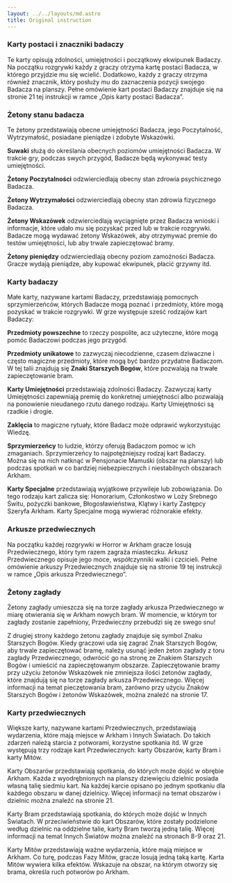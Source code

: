 ```yaml
---
layout: ../../layouts/md.astro
title: Original instruction
---
```



### Karty postaci i znaczniki badaczy

Te karty opisują zdolności, umiejętności i początkowy ekwipunek Badaczy. Na początku rozgrywki każdy z graczy otrzyma kartę postaci Badacza, w którego przyjdzie mu się wcielić. Dodatkowo, każdy z graczy otrzyma również znacznik, który posłuży mu do zaznaczenia pozycji swojego Badacza na planszy. Pełne omówienie kart postaci Badaczy znajduje się na stronie 21 tej instrukcji w ramce „Opis karty postaci Badacza”.

### Żetony stanu badacza

Te żetony przedstawiają obecne umiejętności Badacza, jego Poczytalność, Wytrzymałość, posiadane pieniądze i zdobyte Wskazówki.

**Suwaki** służą do określania obecnych poziomów umiejętności Badacza. W trakcie gry, podczas swych przygód, Badacze będą wykonywać testy umiejętności.

**Żetony Poczytalności** odzwierciedlają obecny stan zdrowia psychicznego Badacza.

**Żetony Wytrzymałości** odzwierciedlają obecny stan zdrowia fizycznego Badacza.

**Żetony Wskazówek** odzwierciedlają wyciągnięte przez Badacza wnioski i informacje, które udało mu się pozyskać przed lub w trakcie rozgrywki. Badacze mogą wydawać żetony Wskazówek, aby otrzymywać premie do testów umiejętności, lub aby trwale zapieczętować bramy.

**Żetony pieniędzy** odzwierciedlają obecny poziom zamożności Badacza. Gracze wydają pieniądze, aby kupować ekwipunek, płacić grzywny itd.

### Karty badaczy

Małe karty, nazywane kartami Badaczy, przedstawiają pomocnych sprzymierzeńców, których Badacze mogą poznać i przedmioty, które mogą pozyskać w trakcie rozgrywki. W grze występuje sześć rodzajów kart Badaczy:

**Przedmioty powszechne** to rzeczy pospolite, acz użyteczne, które mogą pomóc Badaczowi podczas jego przygód.

**Przedmioty unikatowe** to zazwyczaj niecodzienne, czasem dziwaczne i często magiczne przedmioty, które mogą być bardzo przydatne Badaczom. W tej talii znajdują się **Znaki Starszych Bogów**, które pozwalają na trwałe zapieczętowanie bram.

**Karty Umiejętności** przedstawiają zdolności Badaczy. Zazwyczaj karty Umiejętności zapewniają premię do konkretnej umiejętności albo pozwalają na ponowienie nieudanego rzutu danego rodzaju. Karty Umiejętności są rzadkie i drogie.

**Zaklęcia** to magiczne rytuały, które Badacz może odprawić wykorzystując Wiedzę.

**Sprzymierzeńcy** to ludzie, którzy oferują Badaczom pomoc w ich zmaganiach. Sprzymierzeńcy to najpotężniejszy rodzaj kart Badaczy. Można się na nich natknąć w Pensjonacie Mamuśki (obszar na planszy) lub podczas spotkań w co bardziej niebezpiecznych i niestabilnych obszarach Arkham.

**Karty Specjalne** przedstawiają wyjątkowe przywileje lub zobowiązania. Do tego rodzaju kart zalicza się: Honorarium, Członkostwo w Loży Srebnego Świtu, pożyczki bankowe, Błogosławieństwa, Klątwy i karty Zastępcy Szeryfa Arkham. Karty Specjalne mogą wywierać różnorakie efekty.

### Arkusze przedwiecznych

Na początku każdej rozgrywki w Horror w Arkham gracze losują Przedwiecznego, który tym razem zagraża miasteczku. Arkusz Przedwiecznego opisuje jego moce, współczynniki walki i czcicieli. Pełne omówienie arkuszy Przedwiecznych znajduje się na stronie 19 tej instrukcji w ramce „Opis arkusza Przedwiecznego”.

### Żetony zagłady

Żetony zagłady umieszcza się na torze zagłady arkusza Przedwiecznego w miarę otwierania się w Arkham nowych bram. W momencie, w którym tor zagłady zostanie zapełniony, Przedwieczny przebudzi się ze swego snu!

Z drugiej strony każdego żetonu zagłady znajduje się symbol Znaku Starszych Bogów. Kiedy graczowi uda się zagrać Znak Starszych Bogów, aby trwale zapieczętować bramę, należy usunąć jeden żeton zagłady z toru zagłady Przedwiecznego, odwrócić go na stronę ze Znakiem Starszych Bogów i umieścić na zapieczętowanym obszarze. Zapieczętowanie bramy przy użyciu żetonów Wskazówek nie zmniejsza ilości żetonów zagłady, które znajdują się na torze zagłady arkusza Przedwiecznego. Więcej informacji na temat pieczętowania bram, zarówno przy użyciu Znaków Starszych Bogów i żetonów Wskazówek, można znaleźć na stronie 17.

### Karty przedwiecznych

Większe karty, nazywane kartami Przedwiecznych, przedstawiają wydarzenia, które mają miejsce w Arkham i Innych Światach. Do takich zdarzeń należą starcia z potworami, korzystne spotkania itd. W grze występują trzy rodzaje kart Przedwiecznych: karty Obszarów, karty Bram i karty Mitów.

Karty Obszarów przedstawiają spotkania, do których może dojść w obrębie Arkham. Każda z wyodrębnionych na planszy dziewięciu dzielnic posiada własną talię siedmiu kart. Na każdej karcie opisano po jednym spotkaniu dla każdego obszaru w danej dzielnicy. Więcej informacji na temat obszarów i dzielnic można znaleźć na stronie 21.

Karty Bram przedstawiają spotkania, do których może dojść w Innych Światach. W przeciwieństwie do kart Obszarów, które zostały podzielone według dzielnic na oddzielne talie, karty Bram tworzą jedną talię. Więcej informacji na temat Innych Światów można znaleźć na stronach 8-9 oraz 21.

Karty Mitów przedstawiają ważne wydarzenia, które mają miejsce w Arkham. Co turę, podczas Fazy Mitów, gracze losują jedną taką kartę. Karta Mitów wywiera kilka efektów. Wskazuje na obszar, na którym otworzy się brama, określa ruch potworów po Arkham.
